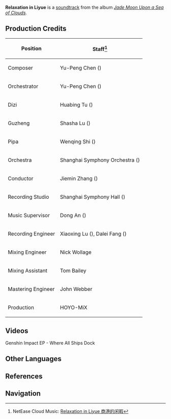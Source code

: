 {{Soundtrack Infobox
|title          =
|image          = Jade Moon Upon a Sea of Clouds.png
|album          = Jade Moon Upon a Sea of Clouds
|disc           = 1
|number         = 03
|featured       = GENSHIN CONCERT 2021 "Melodies of an Endless Journey" (CD)
|featured2      =
|featured3      =
|featured_disc  = A
|featured_disc2 =
|featured_disc3 =
|youtube_id     = t1O7LpOTBfM
|youtube_time   = 393
|spotify_id     = 0lAK7TqIFEcvW1HFAAAo5I
|played_in      = Liyue Harbor
|during         = [[Liyue Harbor]] (Dusk)
|domain         =
|previous       = Moon in One's Cup
|next           = Maiden's Longing
}}
'''Relaxation in Liyue''' is a [[soundtrack]] from the album ''[[Jade Moon Upon a Sea of Clouds]]''.

==Production Credits==
{| class="wikitable" style="text-align:left; height:0.5em"
! Position
! Staff<ref>NetEase Cloud Music: [https://music.163.com/#/song?id=1492276412 Relaxation in Liyue 商港的闲暇]</ref>
|-
! Composer
| Yu-Peng Chen ({{zh|陈致逸}})
|-
! Orchestrator
| Yu-Peng Chen ({{zh|陈致逸}})
|-
! Dizi
| Huabing Tu ({{zh|屠化冰}})
|-
! Guzheng
| Shasha Lu ({{zh|陆莎莎}})
|-
! Pipa
| Wenqing Shi ({{zh|施文卿}})
|-
! Orchestra
| Shanghai Symphony Orchestra ({{zh|上海交响乐团}})
|-
! Conductor
| Jiemin Zhang ({{zh|张洁敏}})
|-
! Recording Studio
| Shanghai Symphony Hall ({{zh|上海交响乐团音乐厅}})
|-
! Music Supervisor
| Dong An ({{zh|安栋}})
|-
! Recording Engineer
| Xiaoxing Lu ({{zh|陆晓幸}}), Dalei Fang ({{zh|房大磊}})
|-
! Mixing Engineer
| Nick Wollage
|-
! Mixing Assistant
| Tom Bailey
|-
! Mastering Engineer
| John Webber
|-
! Production
| HOYO-MiX
|}

==Videos==
<gallery>
Genshin Impact EP - Where All Ships Dock
</gallery>
<!--
==Trivia
-->
==Other Languages==
{{Other Languages
|en      = Relaxation in Liyue
|zhs     = 商港的闲暇
|zhs_rm  = Shānggǎng de Xiánxiá
|zht     = 商港的閒暇
|zht_rm  = Shānggǎng de Xiánxiá
|zh_tl   = The Harbor's Leisurely Relaxation
|ja      = 商港の余暇
|ja_rm   = Shoukou no Yoka
|ja_tl   = 
}}

==References==
{{Reflist}}

==Navigation==
{{Soundtrack Navbox|Jade Moon Upon a Sea of Clouds}}
